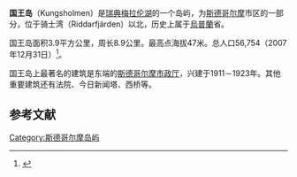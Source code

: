 '''国王岛'''（Kungsholmen）是[[瑞典|瑞典]][[梅拉伦湖|梅拉伦湖]]的一个岛屿，为[[斯德哥尔摩|斯德哥尔摩]]市区的一部分，位于骑士湾（Riddarfjärden）以北，历史上属于[[烏普蘭|烏普蘭]]省。

国王岛面积3.9平方公里，周长8.9公里。最高点海拔47米。总人口56,754（2007年12月31日）<ref>{{cite web |language=sv |title=Area and population density by City district |publisher=USK - stockholm.se |url=http://www.usk.stockholm.se/arsbok/b039.htm |deadurl=yes |archiveurl=https://web.archive.org/web/20110720000000/http://www.usk.stockholm.se/arsbok/b039.htm |archivedate=2011-07-20 |accessdate=2011-09-24 }}</ref>。

国王岛上最著名的建筑是东端的[[斯德哥尔摩市政厅|斯德哥尔摩市政厅]]，兴建于1911－1923年。其他重要建筑还有法院、今日新闻塔、西桥等。

{{wide image|Kungsholmen panorama Skinnarviksberget 2011.jpg|1500px|国王岛南岸全景，最右侧是[[斯德哥尔摩市政厅|斯德哥尔摩市政厅]]}}

==参考文献==
{{Reflist|2}}
{{coord|59|20|N|18|2|E|display=title|type:isle_region:SE}}

[[Category:斯德哥尔摩岛屿|Category:斯德哥尔摩岛屿]]